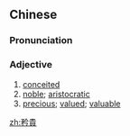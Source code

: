 {{also|矜贵}}
==Chinese==
{{zh-forms|s=矜贵}}

===Pronunciation===
{{zh-pron
|m=jīnguì
|c=ging1 gwai3
|cat=a
}}

===Adjective===
{{zh-adj}}

# [[conceited]]
# [[noble]]; [[aristocratic]]
# [[precious]]; [[valued]]; [[valuable]]

[[zh:矜貴]]